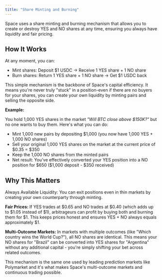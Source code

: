 ```yaml
---
title: "Share Minting and Burning"
---
```


Space uses a share minting and burning mechanism that allows you to create or destroy YES and NO shares at any time, ensuring you always have liquidity and fair pricing.

## How It Works

At any moment, you can:

- Mint shares: Deposit \$1 USDC → Receive 1 YES share + 1 NO share
- Burn shares: Return 1 YES share + 1 NO share → Get \$1 USDC back

This simple mechanism is the backbone of Space's capital efficiency. It means you're never truly "stuck" in a position-even if there are no buyers for your shares, you can create your own liquidity by minting pairs and selling the opposite side.

**Example:**

You hold 1,000 YES shares in the market _"Will BTC close above \$150K?"_ but no one wants to buy them. Here's what you can do:

- Mint 1,000 new pairs by depositing \$1,000 (you now have 1,000 YES + 1,000 NO shares)
- Sell your original 1,000 YES shares on the market at the current price of \$0.35 = \$350
- Keep the 1,000 NO shares from the minted pairs
- Net result: You've effectively converted your YES position into a NO position for \$650 (\$1,000 deposit - \$350 received)

## Why This Matters

Always Available Liquidity: You can exit positions even in thin markets by creating your own counterparty through minting.

**Fair Prices:** If YES trades at \$0.65 and NO trades at \$0.40 (which adds up to \$1.05 instead of \$1), arbitrageurs can profit by buying both and burning them for \$1. This keeps prices honest and ensures YES + NO always equals approximately \$1.

**Multi-Outcome Markets:** In markets with multiple outcomes (like "Which country wins the World Cup?"), all NO shares are identical. This means your NO shares for "Brazil" can be converted into YES shares for "Argentina" without any additional capital - you're simply shifting your bet across related outcomes.

This mechanism is the same one used by leading prediction markets like Polymarket and it's what makes Space's multi-outcome markets and continuous trading possible.